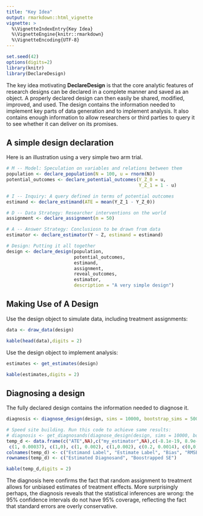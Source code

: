 ```yaml
---
title: "Key Idea"
output: rmarkdown::html_vignette
vignette: >
  %\VignetteIndexEntry{Key Idea}
  %\VignetteEngine{knitr::rmarkdown}
  %\VignetteEncoding{UTF-8}
---
```


```r
set.seed(42)
options(digits=2)
library(knitr)
library(DeclareDesign)
```

The key idea motivating **DeclareDesign** is that the core analytic features of research designs can be declared in a complete manner and saved as an object. A properly declared design can then easily be shared, modified, improved, and used. The design contains the information needed to implement key parts of data generation and to implement analysis. It also contains enough information to allow researchers or third parties to query it to see whether it can deliver on its promises.

## A simple design declaration

Here is an illustration using a very simple two arm trial. 

```r
# M -- Model: Speculation on variables and relations between them
population <- declare_population(N = 100, u = rnorm(N))
potential_outcomes <- declare_potential_outcomes(Y_Z_0 = u, 
                                                 Y_Z_1 = 1 - u)

# I -- Inquiry: A query defined in terms of potential outcomes
estimand <- declare_estimand(ATE = mean(Y_Z_1 - Y_Z_0))

# D -- Data Strategy: Researcher interventions on the world
assignment <- declare_assignment(m = 50) 

# A -- Answer Strategy: Conclusiosn to be drawn from data
estimator <- declare_estimator(Y ~ Z, estimand = estimand)

# Design: Putting it all together
design <- declare_design(population, 
                         potential_outcomes, 
                         estimand, 
                         assignment, 
                         reveal_outcomes, 
                         estimator,
                         description = "A very simple design")
```

## Making Use of A Design

Use the design object to simulate data, including treatment assignments: 

```r
data <- draw_data(design)
```

```r
kable(head(data),digits = 2)
```

Use the design object to implement analysis:

```r
estimates <- get_estimates(design)
```

```r
kable(estimates,digits = 2)
```

## Diagnosing a design

The fully declared design contains the information needed to diagnose it. 

```r
diagnosis <- diagnose_design(design, sims = 10000, bootstrap_sims = 500)
```

```r
# Speed site building. Run this code to achieve same results:
# diagnosis <- get_diagnosands(diagnose_design(design, sims = 10000, bootstrap_sims = 500))
temp_d <- data.frame(c("ATE",NA),c("my_estimator",NA),c(-8.1e-19, 8.9e-19), c(8.6e-17, 8.9e-19),
 c(1, 0.00037), c(1,0), c(1, 0.002), c(1,0.002), c(0.2, 0.0014), c(0,0))
colnames(temp_d) <- c("Estimand Label", "Estimate Label", "Bias", "RMSE", "Power", "Coverage","Mean Estimand", "Mean Estimate", "SD Estimate", "Type S-Rate")
rownames(temp_d) <- c("Estimated Diagnosand", "Boostrapped SE")

kable(temp_d,digits = 2)
```

The diagnosis here confirms the fact that random assignment to treatment allows for unbiased estimates of treatment effects. More surprisingly perhaps, the diagnosis reveals that the statistical inferences are wrong: the 95% confidence intervals do not have 95% coverage, reflecting the fact that standard errors are overly conservative.


